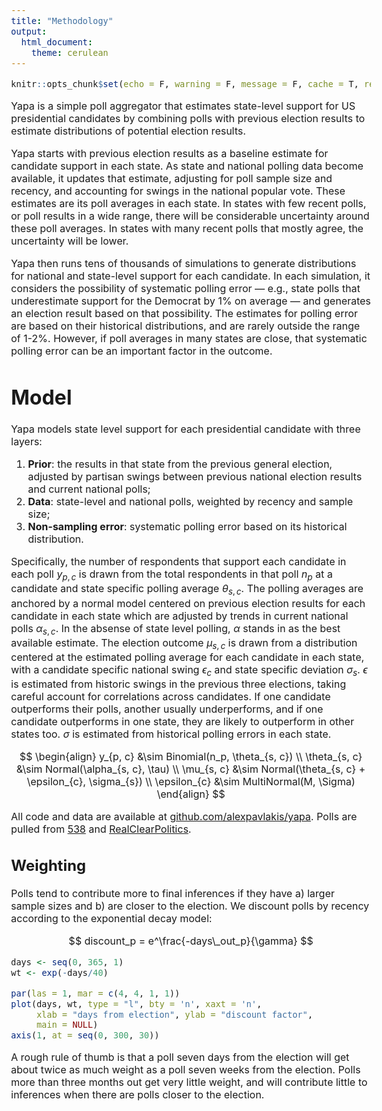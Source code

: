 ```yaml
---
title: "Methodology"
output: 
  html_document:
    theme: cerulean
---
```


<style type="text/css">
body { 
  font-size: 16px;
}
</style>


```r
knitr::opts_chunk$set(echo = F, warning = F, message = F, cache = T, resuts = F, fig.align = 'center')
```


Yapa is a simple poll aggregator that estimates state-level support for US presidential candidates by combining polls with previous election results to estimate distributions of potential election results.

Yapa starts with previous election results as a baseline estimate for candidate support in each state.  As state and national polling data become available, it updates that estimate, adjusting for poll sample size and recency, and accounting for swings in the national popular vote.  These estimates are its poll averages in each state.  In states with few recent polls, or poll results in a wide range, there will be considerable uncertainty around these poll averages.  In states with many recent polls that mostly agree, the uncertainty will be lower.

Yapa then runs tens of thousands of simulations to generate distributions for national and state-level support for each candidate.  In each simulation, it considers the possibility of systematic polling error — e.g., state polls that underestimate support for the Democrat by 1% on average — and generates an election result based on that possibility.  The estimates for polling error are based on their historical distributions, and are rarely outside the range of 1-2%.  However, if poll averages in many states are close, that systematic polling error can be an important factor in the outcome. 

# Model

Yapa models state level support for each presidential candidate with three layers:

1) **Prior**: the results in that state from the previous general election, adjusted by partisan swings between previous national election results and current national polls;
2) **Data**: state-level and national polls, weighted by recency and sample size;
3) **Non-sampling error**: systematic polling error based on its historical distribution.

Specifically, the number of respondents that support each candidate in each poll $y_{p, c}$ is drawn from the total respondents in that poll $n_p$ at a candidate and state specific polling average $\theta_{s, c}$.  The polling averages are anchored by a normal model centered on previous election results for each candidate in each state which are adjusted by trends in current national polls $\alpha_{s, c}$.  In the absense of state level polling, $\alpha$ stands in as the best available estimate. The election outcome $\mu_{s, c}$ is drawn from a distribution centered at the estimated polling average for each candidate in each state, with a candidate specific national swing $\epsilon_{c}$ and state specific deviation $\sigma_{s}$.  $\epsilon$ is estimated from historic swings in the previous three elections, taking careful account for correlations across candidates.  If one candidate outperforms their polls, another usually underperforms, and if one candidate outperforms in one state, they are likely to outperform in other states too. $\sigma$ is estimated from historical polling errors in each state.

$$
\begin{align}
y_{p, c} &\sim Binomial(n_p, \theta_{s, c}) \\
\theta_{s, c} &\sim Normal(\alpha_{s, c}, \tau) \\
\mu_{s, c} &\sim Normal(\theta_{s, c} + \epsilon_{c}, \sigma_{s}) \\
\epsilon_{c} &\sim MultiNormal(M, \Sigma) 
\end{align}
$$

All code and data are available at [github.com/alexpavlakis/yapa](https://github.com/alexpavlakis/yapa).  Polls are pulled from [538](https://projects.fivethirtyeight.com/polls) and [RealClearPolitics](https://www.realclearpolitics.com/epolls/latest_polls/).

## Weighting 

Polls tend to contribute more to final inferences if they have a) larger sample sizes and b) are closer to the election. We discount polls by recency according to the exponential decay model:

$$
discount_p = e^\frac{-days\_out_p}{\gamma}
$$

```r
days <- seq(0, 365, 1)
wt <- exp(-days/40)

par(las = 1, mar = c(4, 4, 1, 1))
plot(days, wt, type = "l", bty = 'n', xaxt = 'n',
     xlab = "days from election", ylab = "discount factor",
     main = NULL)
axis(1, at = seq(0, 300, 30))
```

A rough rule of thumb is that a poll seven days from the election will get about twice as much weight as a poll seven weeks from the election.  Polls more than three months out get very little weight, and will contribute little to inferences when there are polls closer to the election.
